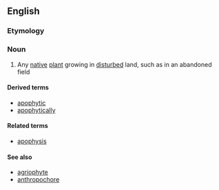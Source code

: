 ==English==

===Etymology===
{{confix|apo|phyte|t1=away from; lacking|t2=plant|lang=en}}

===Noun===
{{en-noun}}

# {{lb|en|ecology|botany}} Any [[native]] [[plant]] growing in [[disturbed]] land, such as in an abandoned field

====Derived terms====
* [[apophytic]]
* [[apophytically]]

====Related terms====
* [[apophysis]]

====See also====
* [[agriophyte]]
* [[anthropochore]]